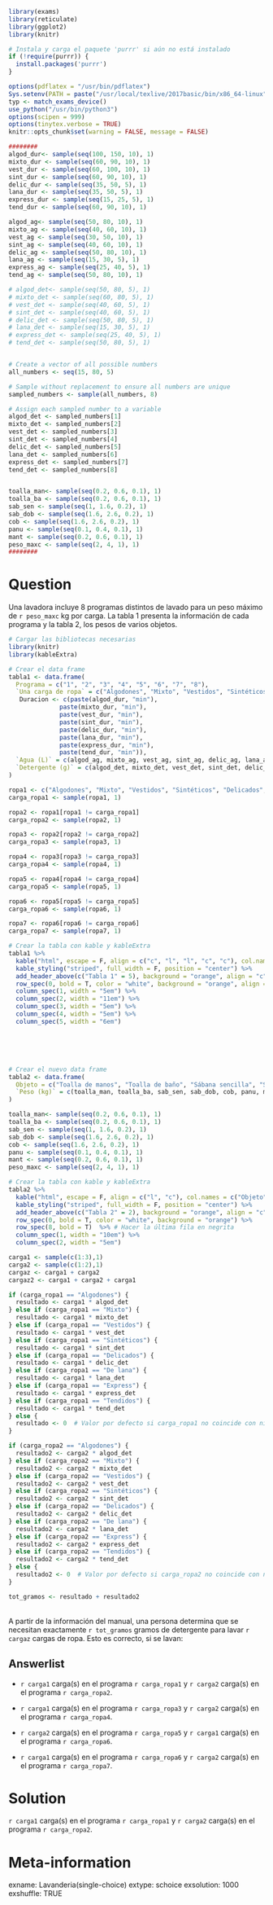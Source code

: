 ```r
library(exams)
library(reticulate)
library(ggplot2)
library(knitr)

# Instala y carga el paquete 'purrr' si aún no está instalado
if (!require(purrr)) {
  install.packages('purrr')
}

options(pdflatex = "/usr/bin/pdflatex")
Sys.setenv(PATH = paste("/usr/local/texlive/2017basic/bin/x86_64-linux", Sys.getenv("PATH"), sep = ":"))
typ <- match_exams_device()
use_python("/usr/bin/python3")
options(scipen = 999)
options(tinytex.verbose = TRUE)
knitr::opts_chunk$set(warning = FALSE, message = FALSE)

########
algod_dur<- sample(seq(100, 150, 10), 1)
mixto_dur <- sample(seq(60, 90, 10), 1)
vest_dur <- sample(seq(60, 100, 10), 1)
sint_dur <- sample(seq(60, 90, 10), 1)
delic_dur <- sample(seq(35, 50, 5), 1)
lana_dur <- sample(seq(35, 50, 5), 1)
express_dur <- sample(seq(15, 25, 5), 1)
tend_dur <- sample(seq(60, 90, 10), 1)

algod_ag<- sample(seq(50, 80, 10), 1)
mixto_ag <- sample(seq(40, 60, 10), 1)
vest_ag <- sample(seq(30, 50, 10), 1)
sint_ag <- sample(seq(40, 60, 10), 1)
delic_ag <- sample(seq(50, 80, 10), 1)
lana_ag <- sample(seq(15, 30, 5), 1)
express_ag <- sample(seq(25, 40, 5), 1)
tend_ag <- sample(seq(50, 80, 10), 1)

# algod_det<- sample(seq(50, 80, 5), 1)
# mixto_det <- sample(seq(60, 80, 5), 1)
# vest_det <- sample(seq(40, 60, 5), 1)
# sint_det <- sample(seq(40, 60, 5), 1)
# delic_det <- sample(seq(50, 80, 5), 1)
# lana_det <- sample(seq(15, 30, 5), 1)
# express_det <- sample(seq(25, 40, 5), 1)
# tend_det <- sample(seq(50, 80, 5), 1)


# Create a vector of all possible numbers
all_numbers <- seq(15, 80, 5)

# Sample without replacement to ensure all numbers are unique
sampled_numbers <- sample(all_numbers, 8)

# Assign each sampled number to a variable
algod_det <- sampled_numbers[1]
mixto_det <- sampled_numbers[2]
vest_det <- sampled_numbers[3]
sint_det <- sampled_numbers[4]
delic_det <- sampled_numbers[5]
lana_det <- sampled_numbers[6]
express_det <- sampled_numbers[7]
tend_det <- sampled_numbers[8]


toalla_man<- sample(seq(0.2, 0.6, 0.1), 1)
toalla_ba <- sample(seq(0.2, 0.6, 0.1), 1)
sab_sen <- sample(seq(1, 1.6, 0.2), 1)
sab_dob <- sample(seq(1.6, 2.6, 0.2), 1)
cob <- sample(seq(1.6, 2.6, 0.2), 1)
panu <- sample(seq(0.1, 0.4, 0.1), 1)
mant <- sample(seq(0.2, 0.6, 0.1), 1)
peso_maxc <- sample(seq(2, 4, 1), 1)
########
```

Question
========

Una lavadora incluye 8 programas distintos de lavado para un peso máximo de `r peso_maxc` kg por carga. La
tabla 1 presenta la información de cada programa y la tabla 2, los pesos de varios objetos.

```r
# Cargar las bibliotecas necesarias
library(knitr)
library(kableExtra)

# Crear el data frame
tabla1 <- data.frame(
  Programa = c("1", "2", "3", "4", "5", "6", "7", "8"),
  `Una carga de ropa` = c("Algodones", "Mixto", "Vestidos", "Sintéticos", "Delicados", "De lana", "Express", "Tendidos"),
   Duracion <- c(paste(algod_dur, "min"),
              paste(mixto_dur, "min"),
              paste(vest_dur, "min"),
              paste(sint_dur, "min"),
              paste(delic_dur, "min"),
              paste(lana_dur, "min"),
              paste(express_dur, "min"),
              paste(tend_dur, "min")),
  `Agua (L)` = c(algod_ag, mixto_ag, vest_ag, sint_ag, delic_ag, lana_ag, express_ag, tend_ag),
  `Detergente (g)` = c(algod_det, mixto_det, vest_det, sint_det, delic_det, lana_det, express_det, tend_det)
)

ropa1 <- c("Algodones", "Mixto", "Vestidos", "Sintéticos", "Delicados", "De lana", "Express", "Tendidos")
carga_ropa1 <- sample(ropa1, 1)

ropa2 <- ropa1[ropa1 != carga_ropa1]
carga_ropa2 <- sample(ropa2, 1)

ropa3 <- ropa2[ropa2 != carga_ropa2]
carga_ropa3 <- sample(ropa3, 1) 

ropa4 <- ropa3[ropa3 != carga_ropa3]
carga_ropa4 <- sample(ropa4, 1) 

ropa5 <- ropa4[ropa4 != carga_ropa4]
carga_ropa5 <- sample(ropa5, 1) 

ropa6 <- ropa5[ropa5 != carga_ropa5]
carga_ropa6 <- sample(ropa6, 1) 

ropa7 <- ropa6[ropa6 != carga_ropa6]
carga_ropa7 <- sample(ropa7, 1) 

# Crear la tabla con kable y kableExtra
tabla1 %>%
  kable("html", escape = F, align = c("c", "l", "l", "c", "c"), col.names = c("Programa", "Una carga de ropa", "Duración", "Agua (L)", "Detergente (g)")) %>%
  kable_styling("striped", full_width = F, position = "center") %>%
  add_header_above(c("Tabla 1" = 5), background = "orange", align = "c") %>%
  row_spec(0, bold = T, color = "white", background = "orange", align = "c") %>%
  column_spec(1, width = "5em") %>%
  column_spec(2, width = "11em") %>%
  column_spec(3, width = "5em") %>%
  column_spec(4, width = "5em") %>%
  column_spec(5, width = "6em")
```
\
\
\
```r
# Crear el nuevo data frame
tabla2 <- data.frame(
  Objeto = c("Toalla de manos", "Toalla de baño", "Sábana sencilla", "Sábana doble", "Cobija", "Pañuelo", "Mantel", "Peso máximo por carga:"),
  `Peso (kg)` = c(toalla_man, toalla_ba, sab_sen, sab_dob, cob, panu, mant, peso_maxc)
)

toalla_man<- sample(seq(0.2, 0.6, 0.1), 1)
toalla_ba <- sample(seq(0.2, 0.6, 0.1), 1)
sab_sen <- sample(seq(1, 1.6, 0.2), 1)
sab_dob <- sample(seq(1.6, 2.6, 0.2), 1)
cob <- sample(seq(1.6, 2.6, 0.2), 1)
panu <- sample(seq(0.1, 0.4, 0.1), 1)
mant <- sample(seq(0.2, 0.6, 0.1), 1)
peso_maxc <- sample(seq(2, 4, 1), 1)

# Crear la tabla con kable y kableExtra
tabla2 %>%
  kable("html", escape = F, align = c("l", "c"), col.names = c("Objeto", "Peso (kg)")) %>%
  kable_styling("striped", full_width = F, position = "center") %>%
  add_header_above(c("Tabla 2" = 2), background = "orange", align = "c") %>%
  row_spec(0, bold = T, color = "white", background = "orange") %>%
  row_spec(8, bold = T)  %>% # Hacer la última fila en negrita
  column_spec(1, width = "10em") %>%
  column_spec(2, width = "5em")

carga1 <- sample(c(1:3),1)
carga2 <- sample(c(1:2),1)
cargaz <- carga1 + carga2
cargaz2 <- carga1 + carga2 + carga1

if (carga_ropa1 == "Algodones") {
  resultado <- carga1 * algod_det
} else if (carga_ropa1 == "Mixto") {
  resultado <- carga1 * mixto_det
} else if (carga_ropa1 == "Vestidos") {
  resultado <- carga1 * vest_det
} else if (carga_ropa1 == "Sintéticos") {
  resultado <- carga1 * sint_det
} else if (carga_ropa1 == "Delicados") {
  resultado <- carga1 * delic_det
} else if (carga_ropa1 == "De lana") {
  resultado <- carga1 * lana_det
} else if (carga_ropa1 == "Express") {
  resultado <- carga1 * express_det
} else if (carga_ropa1 == "Tendidos") {
  resultado <- carga1 * tend_det
} else {
  resultado <- 0  # Valor por defecto si carga_ropa1 no coincide con ninguna opción
}

if (carga_ropa2 == "Algodones") {
  resultado2 <- carga2 * algod_det
} else if (carga_ropa2 == "Mixto") {
  resultado2 <- carga2 * mixto_det
} else if (carga_ropa2 == "Vestidos") {
  resultado2 <- carga2 * vest_det
} else if (carga_ropa2 == "Sintéticos") {
  resultado2 <- carga2 * sint_det
} else if (carga_ropa2 == "Delicados") {
  resultado2 <- carga2 * delic_det
} else if (carga_ropa2 == "De lana") {
  resultado2 <- carga2 * lana_det
} else if (carga_ropa2 == "Express") {
  resultado2 <- carga2 * express_det
} else if (carga_ropa2 == "Tendidos") {
  resultado2 <- carga2 * tend_det
} else {
  resultado2 <- 0  # Valor por defecto si carga_ropa2 no coincide con ninguna opción
}

tot_gramos <- resultado + resultado2
```

\
A partir de la información del manual, una persona determina que se necesitan exactamente `r tot_gramos` gramos de detergente para lavar `r cargaz` cargas de ropa. Esto es correcto, si se lavan:

Answerlist
----------

- `r carga1` carga(s) en el programa `r carga_ropa1` y `r carga2` carga(s) en el programa `r carga_ropa2`.
<br/> 

- `r carga1` carga(s) en el programa `r carga_ropa3` y `r carga2` carga(s) en el programa `r carga_ropa4`.
<br/> 

- `r carga2` carga(s) en el programa `r carga_ropa5` y `r carga1` carga(s) en el programa `r carga_ropa6`.
<br/> 

- `r carga1` carga(s) en el programa `r carga_ropa6` y `r carga2` carga(s) en el programa `r carga_ropa7`.
<br/> 

Solution
========

`r carga1` carga(s) en el programa `r carga_ropa1` y `r carga2` carga(s) en el programa `r carga_ropa2`.

Meta-information
================

exname: Lavanderia(single-choice)
extype: schoice
exsolution: 1000
exshuffle: TRUE